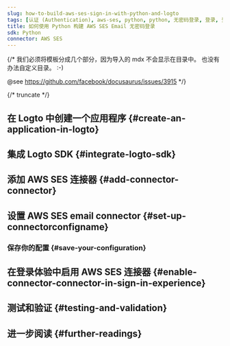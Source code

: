 ```yaml
---
slug: how-to-build-aws-ses-sign-in-with-python-and-logto
tags: [认证 (Authentication), aws-ses, python, python, 无密码登录, 登录, 登录]
title: 如何使用 Python 构建 AWS SES Email 无密码登录
sdk: Python
connector: AWS SES
---
```


{/*
  我们必须将模板分成几个部分，因为导入的 mdx 不会显示在目录中。
  也没有办法自定义目录。 :-)

  @see https://github.com/facebook/docusaurus/issues/3915
*/}



{/* truncate */}

<Intro connector={connector} sdk="Python" link="https://www.python.org" />

## 在 Logto 中创建一个应用程序 \{#create-an-application-in-logto}

<CreateApplication type="Traditional web" framework="Flask" />

## 集成 Logto SDK \{#integrate-logto-sdk}

<IntegrateSdk />

## 添加 AWS SES 连接器 \{#add-connector-connector}

<AddPasswordlessConnector
  connector={connector}
  connectorType="Email"
  passwordlessSignUpIdentifier="Email address"
/>

## 设置 AWS SES email connector \{#set-up-connectorconfigname}

<ConnectorGuide />

### 保存你的配置 \{#save-your-configuration}

<SaveYourConfiguration connector={connector} />

## 在登录体验中启用 AWS SES 连接器 \{#enable-connector-connector-in-sign-in-experience}

<EnablePasswordlessConnector
  connectorType="Email"
  passwordlessSignUpIdentifier="Email address"
/>

## 测试和验证 \{#testing-and-validation}

<TestingAndValidation connector={connector} sdk="Python" />

## 进一步阅读 \{#further-readings}

<FurtherReadings />